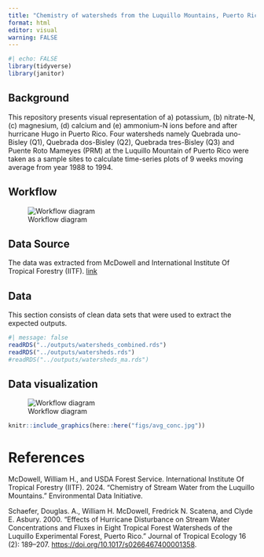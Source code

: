 ```yaml
---
title: "Chemistry of watersheds from the Luquillo Mountains, Puerto Rico"
format: html
editor: visual
warning: FALSE
---
```


```r
#| echo: FALSE
library(tidyverse)
library(janitor)
```

## Background

This repository presents visual representation of a) potassium, (b) nitrate-N, (c) magnesium, (d) calcium and (e) ammonium-N ions before and after hurricane Hugo in Puerto Rico. Four watersheds namely Quebrada uno-Bisley (Q1), Quebrada dos-Bisley (Q2), Quebrada tres-Bisley (Q3) and Puente Roto Mameyes (PRM) at the Luquillo Mountain of Puerto Rico were taken as a sample sites to calculate time-series plots of 9 weeks moving average from year 1988 to 1994.

## Workflow

![Workflow diagram](Workflow.png)

## Data Source

The data was extracted from McDowell and International Institute Of Tropical Forestry (IITF). [link](https://portal.edirepository.org/nis/mapbrowse?packageid=knb-lter-luq.20.4923064)

## Data

This section consists of clean data sets that were used to extract the expected outputs.

```r
#| message: false
readRDS("../outputs/watersheds_combined.rds")
readRDS("../outputs/watersheds.rds")
#readRDS("../outputs/watersheds_ma.rds")
```

## Data visualization

![Workflow diagram](Workflow.png)

```r
knitr::include_graphics(here::here("figs/avg_conc.jpg"))
```

# References

McDowell, William H., and USDA Forest Service. International Institute Of Tropical Forestry (IITF). 2024. “Chemistry of Stream Water from the Luquillo Mountains.” Environmental Data Initiative.

Schaefer, Douglas. A., William H. McDowell, Fredrick N. Scatena, and Clyde E. Asbury. 2000. “Effects of Hurricane Disturbance on Stream Water Concentrations and Fluxes in Eight Tropical Forest Watersheds of the Luquillo Experimental Forest, Puerto Rico.” Journal of Tropical Ecology 16 (2): 189–207. <https://doi.org/10.1017/s0266467400001358>.
